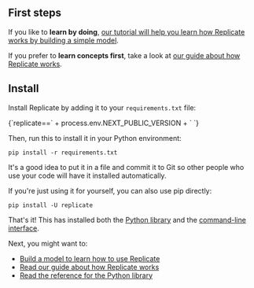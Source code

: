 
<DocsLayout>


## First steps

If you like to **learn by doing**, [our tutorial will help you learn how Replicate works by building a simple model](/docs/tutorial).

If you prefer to **learn concepts first**, take a look at [our guide about how Replicate works](/docs/learn/how-it-works).

## Install

Install Replicate by adding it to your `requirements.txt` file:

<CodeBlock className="txt">
  {`replicate==` +
    process.env.NEXT_PUBLIC_VERSION +
    `
`}
</CodeBlock>

Then, run this to install it in your Python environment:

```
pip install -r requirements.txt
```

It's a good idea to put it in a file and commit it to Git so other people who use your code will have it installed automatically.

If you're just using it for yourself, you can also use pip directly:

```
pip install -U replicate
```

That's it! This has installed both the [Python library](/docs/reference/python) and the [command-line interface](/docs/reference/cli).

Next, you might want to:

- [Build a model to learn how to use Replicate](/docs/tutorial)
- [Read our guide about how Replicate works](/docs/learn/how-it-works)
- [Read the reference for the Python library](/docs/reference/python)

</DocsLayout>

